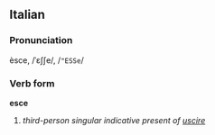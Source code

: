 ==Italian==
===Pronunciation===
èsce, /ˈɛʃʃe/, /<tt>"ESSe</tt>/
===Verb form===
'''esce'''

# ''third-person singular indicative present of [[uscire]]''